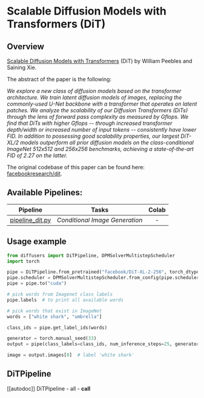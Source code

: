 <!--Copyright 2023 The HuggingFace Team. All rights reserved.

Licensed under the Apache License, Version 2.0 (the "License"); you may not use this file except in compliance with
the License. You may obtain a copy of the License at

http://www.apache.org/licenses/LICENSE-2.0

Unless required by applicable law or agreed to in writing, software distributed under the License is distributed on
an "AS IS" BASIS, WITHOUT WARRANTIES OR CONDITIONS OF ANY KIND, either express or implied. See the License for the
specific language governing permissions and limitations under the License.
-->

# Scalable Diffusion Models with Transformers (DiT)

## Overview

[Scalable Diffusion Models with Transformers](https://arxiv.org/abs/2212.09748) (DiT) by William Peebles and Saining Xie.

The abstract of the paper is the following:

*We explore a new class of diffusion models based on the transformer architecture. We train latent diffusion models of images, replacing the commonly-used U-Net backbone with a transformer that operates on latent patches. We analyze the scalability of our Diffusion Transformers (DiTs) through the lens of forward pass complexity as measured by Gflops. We find that DiTs with higher Gflops -- through increased transformer depth/width or increased number of input tokens -- consistently have lower FID. In addition to possessing good scalability properties, our largest DiT-XL/2 models outperform all prior diffusion models on the class-conditional ImageNet 512x512 and 256x256 benchmarks, achieving a state-of-the-art FID of 2.27 on the latter.*

The original codebase of this paper can be found here: [facebookresearch/dit](https://github.com/facebookresearch/dit).

## Available Pipelines:

| Pipeline | Tasks | Colab
|---|---|:---:|
| [pipeline_dit.py](https://github.com/huggingface/diffusers/blob/main/src/diffusers/pipelines/dit/pipeline_dit.py) | *Conditional Image Generation* | - |


## Usage example

```python
from diffusers import DiTPipeline, DPMSolverMultistepScheduler
import torch

pipe = DiTPipeline.from_pretrained("facebook/DiT-XL-2-256", torch_dtype=torch.float16)
pipe.scheduler = DPMSolverMultistepScheduler.from_config(pipe.scheduler.config)
pipe = pipe.to("cuda")

# pick words from Imagenet class labels
pipe.labels  # to print all available words

# pick words that exist in ImageNet
words = ["white shark", "umbrella"]

class_ids = pipe.get_label_ids(words)

generator = torch.manual_seed(33)
output = pipe(class_labels=class_ids, num_inference_steps=25, generator=generator)

image = output.images[0]  # label 'white shark'
```

## DiTPipeline
[[autodoc]] DiTPipeline
	- all
	- __call__
